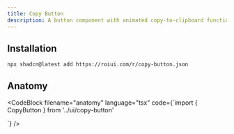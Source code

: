 ```yaml
---
title: Copy Button
description: A button component with animated copy-to-clipboard functionality.
---
```



<ComponentPreview name="copy-button-demo" />

## Installation

```package-install
npx shadcn@latest add https://roiui.com/r/copy-button.json
```

## Anatomy

<CodeBlock
filename="anatomy"
  language="tsx"
  code={`import { CopyButton } from '../ui/copy-button'

<CopyButton code="code to copy" />`}
/>
